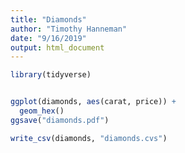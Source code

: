 ```yaml
---
title: "Diamonds"
author: "Timothy Hanneman"
date: "9/16/2019"
output: html_document
---
```

```r
library(tidyverse)


ggplot(diamonds, aes(carat, price)) +
  geom_hex()
ggsave("diamonds.pdf")

write_csv(diamonds, "diamonds.cvs")
```

